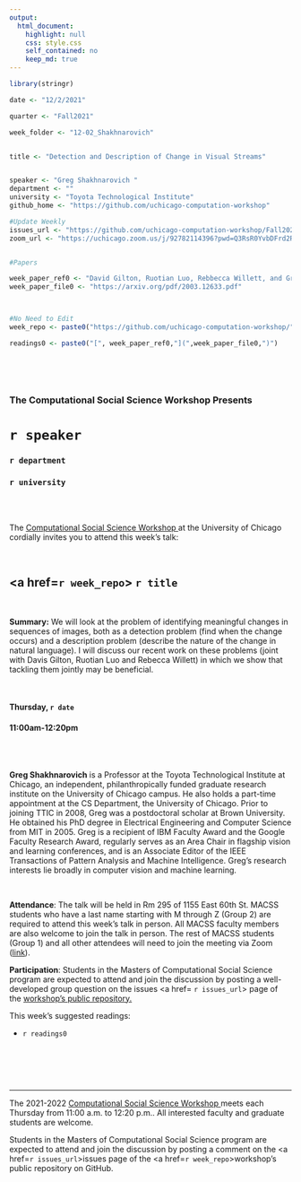 ```yaml
---
output:
  html_document:
    highlight: null
    css: style.css
    self_contained: no
    keep_md: true
---
```


```r
library(stringr)

date <- "12/2/2021"

quarter <- "Fall2021"

week_folder <- "12-02_Shakhnarovich"


title <- "Detection and Description of Change in Visual Streams"


speaker <- "Greg Shakhnarovich "
department <- ""
university <- "Toyota Technological Institute"
github_home <- "https://github.com/uchicago-computation-workshop"

#Update Weekly
issues_url <- "https://github.com/uchicago-computation-workshop/Fall2021/issues/11"
zoom_url <- "https://uchicago.zoom.us/j/92782114396?pwd=Q3RsR0YvbDFrd2R0MWZ4QllKUUFtZz09"


#Papers

week_paper_ref0 <- "David Gilton, Ruotian Luo, Rebbecca Willett, and Greg Shaknarovich. 2020. 'Detection and Description of Change in Visual Streams.'"
week_paper_file0 <- "https://arxiv.org/pdf/2003.12633.pdf"



#No Need to Edit
week_repo <- paste0("https://github.com/uchicago-computation-workshop/",quarter,"/tree/master/",week_folder)

readings0 <- paste0("[", week_paper_ref0,"](",week_paper_file0,")")
  



```



<br>

<h3 class=pfblock-header> The Computational Social Science Workshop Presents </h3>

<h1 class=pfblock-header3> `r speaker`</h1>
<h3 class=pfblock-header3> `r department` </h3>
<h3 class=pfblock-header3> `r university` </h3>

<br><br>



<p class=pfblock-header3>The <a href="https://macss.uchicago.edu/content/computation-workshop"> Computational Social Science Workshop </a> at the University of Chicago cordially invites you to attend this week's talk:</p>



<br>

<div class=pfblock-header3>
<h2 class=pfblock-header>
  <a href=`r week_repo`> `r title` </a>
</h2>

<br>
</div>



<p class=footertext2>

**Summary:** We will look at the problem of identifying meaningful changes in sequences of images, both as a detection problem (find when the change occurs) and a description problem (describe the nature of the change in natural language). I will discuss our recent work on these problems (joint with Davis Gilton, Ruotian Luo and Rebecca Willett) in which we show that tackling them jointly may be beneficial. 


</p>

<br>

<h4 class=pfblock-header3> Thursday, `r date` </h4>
<h4 class=pfblock-header3> 11:00am-12:20pm </h4>

<br><br>

<p class=footertext2>

**Greg Shakhnarovich** is a Professor at the Toyota Technological Institute at Chicago, an independent, philanthropically funded graduate research institute on the University of Chicago campus. He also holds a part-time appointment at the CS Department, the University of Chicago. Prior to joining TTIC in 2008, Greg was a postdoctoral scholar at Brown University. He obtained his PhD degree in Electrical Engineering and Computer Science from MIT in 2005. Greg is a recipient of IBM Faculty Award and the Google Faculty Research Award, regularly serves as an Area Chair in flagship vision and learning conferences, and is an Associate Editor of the IEEE Transactions of Pattern Analysis and Machine Intelligence. Greg's research interests lie broadly in computer vision and machine learning. 
</p>

<br>

<p class=footertext2>

**Attendance**: The talk will be held in Rm 295 of 1155 East 60th St. MACSS students who have a last name starting with M through Z (Group 2) are required to attend this week's talk in person. All MACSS faculty members are also welcome to join the talk in person. The rest of MACSS students (Group 1) and all other attendees will need to join the meeting via Zoom ([link](`r zoom_url`)).
</p>

<p class=footertext2>

**Participation**: Students in the Masters of Computational Social Science program are expected to attend and join the discussion by posting a well-developed group question on the issues <a href= `r issues_url`> page </a> of the <a href="https://github.com/uchicago-computation-workshop"> workshop's public repository.</a>

This week's suggested readings:

- `r readings0`


<br>

<br><br>

---

<p class=footertext> The 2021-2022 <a href="https://macss.uchicago.edu/content/computation-workshop"> Computational Social Science Workshop </a> meets each Thursday from 11:00 a.m. to 12:20 p.m.. All interested faculty and graduate students are welcome.</p>



<p class=footertext>Students in the Masters of Computational Social Science program are expected to attend and join the discussion by posting a comment on the <a href=`r issues_url`>issues page</a> of the <a href=`r week_repo`>workshop's public repository on GitHub.</a></p>
